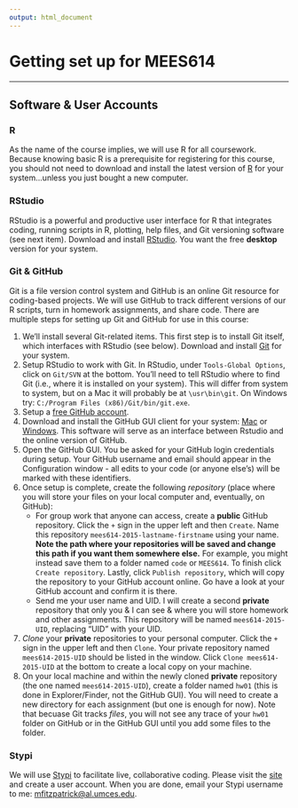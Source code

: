 ```yaml
---
output: html_document
---
```


Getting set up for MEES614  
========================================================
***

## Software & User Accounts


### R

As the name of the course implies, we will use R for all coursework. Because knowing basic R is a prerequisite for registering for this course, you should not need to download and install the latest version of [R](http://cran.r-project.org/) for your system...unless you just bought a new computer.

### RStudio

RStudio is a powerful and productive user interface for R that integrates coding, running scripts in R, plotting, help files, and Git versioning software (see next item). Download and install [RStudio](http://www.rstudio.com/). You want the free **desktop** version for your system.

### Git & GitHub

Git is a file version control system and GitHub is an online Git resource for coding-based projects. We will use GitHub to track different versions of our R scripts, turn in homework assignments, and share code. There are multiple steps for setting up Git and GitHub for use in this course:

1. We'll install several Git-related items. This first step is to install Git itself, which interfaces with RStudio (see below). Download and install [Git](http://git-scm.com/) for your system.
2. Setup RStudio to work with Git. In RStudio, under `Tools-Global Options`, click on `Git/SVN` at the bottom. You'll need to tell RStudio where to find Git (i.e., where it is installed on your system). This will differ from system to system, but on a Mac it will probably be at `\usr\bin\git`. On Windows try: `C:/Program Files (x86)/Git/bin/git.exe`.
3. Setup a [free GitHub account](https://github.com/join).
4. Download and install the GitHub GUI client for your system: [Mac](https://mac.github.com/) or [Windows](https://windows.github.com/). This software will serve as an interface between Rstudio and the online version of GitHub. 
5. Open the GitHub GUI. You be asked for your GitHub login credentials during setup. Your GitHub username and email should appear in the Configuration window - all edits to your code (or anyone else's) will be marked with these identifiers. 
6. Once setup is complete, create the following *repository* (place where you will store your files on your local computer and, eventually, on GitHub):
    + For group work that anyone can access, create a **public** GitHub repository. Click the `+` sign in the upper left and then `Create`. Name this repository `mees614-2015-lastname-firstname` using your name. **Note the path where your repositories will be saved and change this path if you want them somewhere else.** For example, you might instead save them to a folder named `code` or `MEES614`. To finish click `Create repository`. Lastly, click `Publish repository`, which will copy the repository to your GitHub account online. Go have a look at your GitHub account and confirm it is there.
    + Send me your user name and UID. I will create a second **private** repository that only you & I can see & where you will store homework and other assignments. This repository will be named `mees614-2015-UID`, replacing "UID" with your UID.
7. *Clone* your **private** repositories to your personal computer. Click the `+` sign in the upper left and then `Clone`. Your private repository named `mees614-2015-UID` should be listed in the window. Click `Clone mees614-2015-UID` at the bottom to create a local copy on your machine.
8. On your local machine and within the newly cloned **private** repository (the one named `mees614-2015-UID`), create a folder named `hw01` (this is done in Explorer/Finder, not the GitHub GUI). You will need to create a new directory for each assignment (but one is enough for now). Note that becuase Git tracks *files*, you will not see any trace of your `hw01` folder on GitHub or in the GitHub GUI until you add some files to the folder.
 
### Stypi

We will use [Stypi](https://code.stypi.com) to facilitate live, collaborative coding. Please visit the [site](https://code.stypi.com) and create a user account. When you are done, email your Stypi username to me: <mfitzpatrick@al.umces.edu>. 

